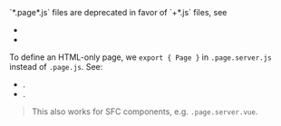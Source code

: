 
<Warning>
  `*.page*.js` files are deprecated in favor of `+*.js` files, see
  <ul>
    <li><Link href="/Page" /></li>
    <li><Link href="/migration/v1-design" /></li>
  </ul>
</Warning>

To define an HTML-only page, we `export { Page }` in `.page.server.js` instead of `.page.js`. See:
 - <Link href="/Page" />.
 - <Link href="/render-modes#html-only" />.

> This also works for SFC components, e.g. `.page.server.vue`.

